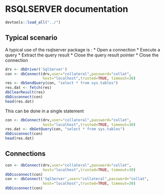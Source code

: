RSQLSERVER documentation
========================================================



```r
devtools::load_all("../")
```
## Typical scenario

A typical use of the rsqlserver package is :
* Open a connection 
* Execute a query 
* Extract the query result
* Close the query result pointer
* Close the connection

```r

drv <- dbDriver('SqlServer')
con <- dbConnect(drv,user="collateral",password="collat",
                 host="localhost",trusted=TRUE, timeout=30)
res <- dbSendQuery(con, "select * from sys.tables")
res.dat <- fetch(res)
dbClearResult(res)
dbDisconnect(con)
head(res.dat)

```

This can be done in a single statement 


```r

con <- dbConnect(drv,user="collateral",password="collat",
                 host="localhost",trusted=TRUE, timeout=30)
res.dat <- dbGetQuery(con, "select * from sys.tables")
dbDisconnect(con)
head(res.dat)

```

## Connections

```r
con <- dbConnect(drv,user="collateral",password="collat",
                 host="localhost",trusted=TRUE, timeout=30)
dbDisconnect(con)
con <- dbConnect('SqlServer',user="collateral",password="collat",
                 host="localhost",trusted=TRUE, timeout=30)
dbDisconnect(con)

```

